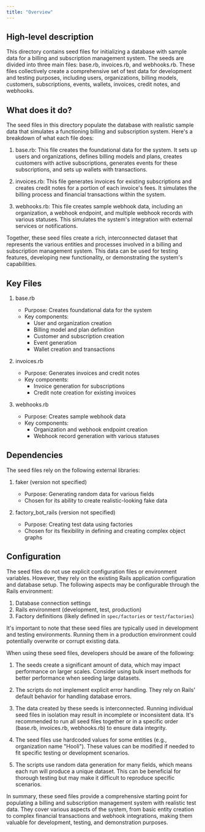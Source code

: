 ```yaml
---
title: "Overview"
---
```


## High-level description
This directory contains seed files for initializing a database with sample data for a billing and subscription management system. The seeds are divided into three main files: base.rb, invoices.rb, and webhooks.rb. These files collectively create a comprehensive set of test data for development and testing purposes, including users, organizations, billing models, customers, subscriptions, events, wallets, invoices, credit notes, and webhooks.

## What does it do?
The seed files in this directory populate the database with realistic sample data that simulates a functioning billing and subscription system. Here's a breakdown of what each file does:

1. base.rb: This file creates the foundational data for the system. It sets up users and organizations, defines billing models and plans, creates customers with active subscriptions, generates events for these subscriptions, and sets up wallets with transactions.

2. invoices.rb: This file generates invoices for existing subscriptions and creates credit notes for a portion of each invoice's fees. It simulates the billing process and financial transactions within the system.

3. webhooks.rb: This file creates sample webhook data, including an organization, a webhook endpoint, and multiple webhook records with various statuses. This simulates the system's integration with external services or notifications.

Together, these seed files create a rich, interconnected dataset that represents the various entities and processes involved in a billing and subscription management system. This data can be used for testing features, developing new functionality, or demonstrating the system's capabilities.

## Key Files

1. base.rb
   - Purpose: Creates foundational data for the system
   - Key components:
     - User and organization creation
     - Billing model and plan definition
     - Customer and subscription creation
     - Event generation
     - Wallet creation and transactions

2. invoices.rb
   - Purpose: Generates invoices and credit notes
   - Key components:
     - Invoice generation for subscriptions
     - Credit note creation for existing invoices

3. webhooks.rb
   - Purpose: Creates sample webhook data
   - Key components:
     - Organization and webhook endpoint creation
     - Webhook record generation with various statuses

## Dependencies
The seed files rely on the following external libraries:

1. faker (version not specified)
   - Purpose: Generating random data for various fields
   - Chosen for its ability to create realistic-looking fake data

2. factory_bot_rails (version not specified)
   - Purpose: Creating test data using factories
   - Chosen for its flexibility in defining and creating complex object graphs

## Configuration
The seed files do not use explicit configuration files or environment variables. However, they rely on the existing Rails application configuration and database setup. The following aspects may be configurable through the Rails environment:

1. Database connection settings
2. Rails environment (development, test, production)
3. Factory definitions (likely defined in `spec/factories` or `test/factories`)

It's important to note that these seed files are typically used in development and testing environments. Running them in a production environment could potentially overwrite or corrupt existing data.

When using these seed files, developers should be aware of the following:

1. The seeds create a significant amount of data, which may impact performance on larger scales. Consider using bulk insert methods for better performance when seeding large datasets.

2. The scripts do not implement explicit error handling. They rely on Rails' default behavior for handling database errors.

3. The data created by these seeds is interconnected. Running individual seed files in isolation may result in incomplete or inconsistent data. It's recommended to run all seed files together or in a specific order (base.rb, invoices.rb, webhooks.rb) to ensure data integrity.

4. The seed files use hardcoded values for some entities (e.g., organization name "Hooli"). These values can be modified if needed to fit specific testing or development scenarios.

5. The scripts use random data generation for many fields, which means each run will produce a unique dataset. This can be beneficial for thorough testing but may make it difficult to reproduce specific scenarios.

In summary, these seed files provide a comprehensive starting point for populating a billing and subscription management system with realistic test data. They cover various aspects of the system, from basic entity creation to complex financial transactions and webhook integrations, making them valuable for development, testing, and demonstration purposes.